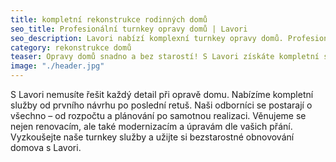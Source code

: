 ```yaml
---
title: kompletní rekonstrukce rodinných domů
seo_title: Profesionální turnkey opravy domů | Lavori
seo_description: Lavori nabízí komplexní turnkey opravy domů. Profesionální služby od návrhu po finální detaily. Důvěřujte nám vaši renovaci domova!
category: rekonstrukce domů
teaser: Opravy domů snadno a bez starostí! S Lavori získáte kompletní servis od začátku do konce. Důvěřte nám vaši renovaci a užijte si bezstarostné obnovování domova!  
image: "./header.jpg"
---
```

<p>
S Lavori nemusíte řešit každý detail při opravě domu. Nabízíme kompletní služby od prvního návrhu po poslední retuš. Naši odborníci se postarají o všechno – od rozpočtu a plánování po samotnou realizaci. Věnujeme se nejen renovacím, ale také modernizacím a úpravám dle vašich přání. Vyzkoušejte naše turnkey služby a užijte si bezstarostné obnovování domova s Lavori.
</p>